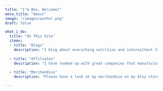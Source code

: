 ```yaml
---
title: "I'm Ben, Welcome!"
meta_title: "About"
image: "/images/author.png"
draft: false

what_i_do:
  title: "On This Site"
  items:
  - title: "Blogs"
    description: "I blog about everything nutrition and intermittent fasting"
  
  - title: "Affiliates"
    description: "I have teamed up with great companies that manufacture great products"
  
  - title: "Merchandise"
    description: "Please have a look at my merchandise on my Etsy store."

---
```


<Youtube 
client:load id="kcozgF3wuiM" 
title="Youtube Video Test Title" 
params="rel=0" poster="hqdefault" 
noCookie={true}
/>
